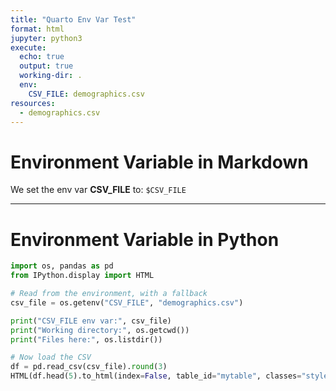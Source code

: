 ```yaml
---
title: "Quarto Env Var Test"
format: html
jupyter: python3
execute:
  echo: true
  output: true
  working-dir: .
  env:
    CSV_FILE: demographics.csv
resources:
  - demographics.csv
---
```


# Environment Variable in Markdown

We set the env var **CSV_FILE** to: `$CSV_FILE`

---

# Environment Variable in Python

```python
import os, pandas as pd
from IPython.display import HTML

# Read from the environment, with a fallback
csv_file = os.getenv("CSV_FILE", "demographics.csv")

print("CSV_FILE env var:", csv_file)
print("Working directory:", os.getcwd())
print("Files here:", os.listdir())

# Now load the CSV
df = pd.read_csv(csv_file).round(3)
HTML(df.head(5).to_html(index=False, table_id="mytable", classes="styled-table"))
```